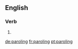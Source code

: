 ==English==

===Verb===
{{head|en}}

# {{present participle of|parole|lang=en}}

[[de:paroling]]
[[fr:paroling]]
[[pt:paroling]]